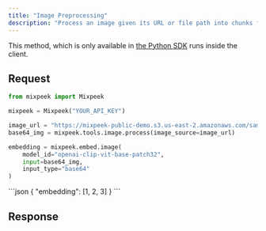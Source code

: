```yaml
---
title: "Image Preprocessing"
description: "Process an image given its URL or file path into chunks for easier embedding."
---
```


<Note>
  This method, which is only available in
  <a href="https://pypi.org/project/mixpeek">the Python SDK</a> runs inside the client.
</Note>

## Request

<RequestExample>

```python Python
from mixpeek import Mixpeek

mixpeek = Mixpeek("YOUR_API_KEY")

image_url = "https://mixpeek-public-demo.s3.us-east-2.amazonaws.com/sample-media/CR-579700.jpg"
base64_img = mixpeek.tools.image.process(image_source=image_url)

embedding = mixpeek.embed.image(
    model_id="openai-clip-vit-base-patch32",
    input=base64_img,
    input_type="base64"
)

```

</RequestExample>

<ResponseExample>
```json
{
    "embedding": [1, 2, 3]
}
```
</ResponseExample>

## Response
